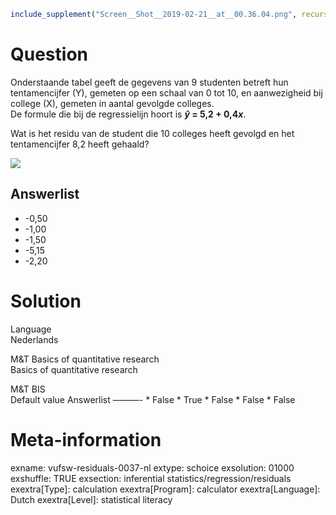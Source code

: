 ```r
include_supplement("Screen__Shot__2019-02-21__at__00.36.04.png", recursive = TRUE)
```

Question
========
Onderstaande tabel geeft de gegevens van 9 studenten betreft hun
tentamencijfer (Y), gemeten op een schaal van 0 tot 10, en aanwezigheid
bij college (X), gemeten in aantal gevolgde colleges.  
De formule die bij de regressielijn hoort is ***ŷ***** = 5,2 +
0,4*****x***.  
  
Wat is het residu van de student die 10 colleges heeft gevolgd en het
tentamencijfer 8,2 heeft gehaald?  
  
![](Screen__Shot__2019-02-21__at__00.36.04.png)

Answerlist
----------
* -0,50
* -1,00
* -1,50
* -5,15
* -2,20

Solution
========











Language  
Nederlands

M&T Basics of quantitative research  
Basics of quantitative research

M&T BIS  
Default value
Answerlist
----------
* False
* True
* False
* False
* False

Meta-information
================
exname: vufsw-residuals-0037-nl
extype: schoice
exsolution: 01000
exshuffle: TRUE
exsection: inferential statistics/regression/residuals
exextra[Type]: calculation
exextra[Program]: calculator
exextra[Language]: Dutch
exextra[Level]: statistical literacy

